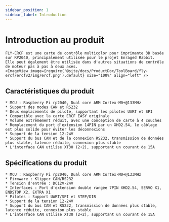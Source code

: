 ```yaml
---
sidebar_position: 1
sidebar_label: Introduction
---
```






# Introduction au produit

    FLY-ERCF est une carte de contrôle multicolor pour imprimante 3D basée sur RP2040, principalement utilisée pour le projet Enraged Rabbit. Elle peut également être utilisée dans d'autres situations de contrôle de moteur pas à pas à deux axes.
    <ImageView image={require('@site/docs/ProductDoc/ToolBoard/fly-ercf/ercfv2/img/ercf.png').default} size="100%" align="left" />

## Caractéristiques du produit

    * MCU : Raspberry Pi rp2040, Dual core ARM Cortex-M0+@133MHz
    * Support des modes CAN et RS232
    * Deux emplacements de pilote, supportant les pilotes UART et SPI
    * Compatible avec la carte ERCF EASY originale
    * Volume extrêmement réduit, avec une conception de carte à 4 couches
    * Remplacement du port d'extension 14PIN par un XHD2.54, le câblage est plus solide pour éviter les déconnexions
    * Support de la tension 12-24V
    * Support du bus CAN et de la connexion RS232, transmission de données plus stable, latence réduite, connexion plus stable
    * L'interface CAN utilise XT30 (2+2), supportant un courant de 15A

## Spécifications du produit

    * MCU : Raspberry Pi rp2040, Dual core ARM Cortex-M0+@133MHz
    * Firmware : Klipper CAN/RS232
    * Tension d'entrée : DC12V-24V
    * Interfaces : Port d'extension double rangée 7PIN XHD2.54, SERVO X1, ENDSTOP X2, EXTRA X1
    * Pilotes : Support UART/SPI et STEP/DIR
    * Support de la tension 12-24V
    * Support du bus CAN et RS232, transmission de données plus stable, latence réduite, connexion plus stable
    * L'interface CAN utilise XT30 (2+2), supportant un courant de 15A